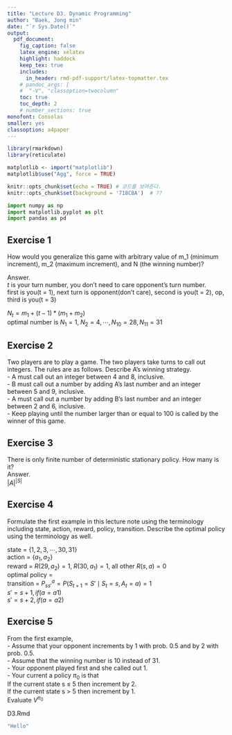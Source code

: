 ```yaml
---
title: "Lecture D3. Dynamic Programming"  
author: "Baek, Jong min"  
date: "`r Sys.Date()`"  
output:   
  pdf_document:
    fig_caption: false  
    latex_engine: xelatex
    highlight: haddock  
    keep_tex: true  
    includes:
      in_header: rmd-pdf-support/latex-topmatter.tex
    # pandoc_args: [
    #  "-V", "classoption=twocolumn"
    toc: true   
    toc_depth: 2  
    # number_sections: true  
monofont: Consolas
smaller: yes
classoption: a4paper
---
```

```r
library(rmarkdown)
library(reticulate)

matplotlib <- import("matplotlib")
matplotlib$use("Agg", force = TRUE)

knitr::opts_chunk$set(echo = TRUE) # 코드를 보여준다.
knitr::opts_chunk$set(background = '718CBA')  # ??
```

```python
import numpy as np
import matplotlib.pyplot as plt
import pandas as pd
```
\newpage

## Exercise 1
How would you generalize this game with arbitrary value of m_1 (minimum increment), m_2 (maximum increment), and N (the winning number)?  
  
Answer.  
*t* is your turn number, you don't need to care opponent's turn number.   
first is you(t = 1), next turn is opponent(don't care), second is you(t = 2), op, third is you(t = 3)  
   
$N_t = m_1 +(t-1)*(m_1+m_2)$  
optimal number is $N_1 = 1, \; N_2 = 4, \cdots, N_{10}=28, N_{11}=31$  


## Exercise 2
Two players are to play a game. The two players take turns to call out integers. The rules are as follows. Describe A’s winning strategy.  
- A must call out an integer between 4 and 8, inclusive.  
- B must call out a number by adding A’s last number and an integer between 5 and 9, inclusive.  
- A must call out a number by adding B’s last number and an integer between 2 and 6, inclusive.  
- Keep playing until the number larger than or equal to 100 is called by the winner of this game.  

\vspace{10pt}

## Exercise 3  

There is only finite number of deterministic stationary policy. How many is it?  
Answer.  
$|A|^{|S|}$   


## Exercise 4
Formulate the first example in this lecture note using the terminology including state, action, reward, policy, transition. Describe the optimal policy using the terminology as well.  


state = ${\{1,2,3,\cdots,30,31}\}$  
action = ${\{a_1,a_2}\}$  
reward = $R(29,a_2)=1, \; R(30,a_1)=1$, all other $R(s,a) = 0$  
optimal policy =  
transition = $P_{ss'}^a = P(S_{t+1} = S' \mid S_t = s, A_t = a) =1$  
$s' = s+1, if(a = a1)$  
$s' = s+2, if(a = a2)$  

\newpage

## Exercise 5
From the first example,  
- Assume that your opponent increments by 1 with prob. 0.5 and by 2 with prob. 0.5.  
- Assume that the winning number is 10 instead of 31.  
- Your opponent played first and she called out 1.  
- Your current a policy $\pi_0$ is that  
  If the current state s ≤ 5 then increment by 2.  
  If the current state s > 5 then increment by 1.  
Evaluate $V^{\pi_0}$

\vspace{10pt}

D3.Rmd
```r
"Hello"
```

